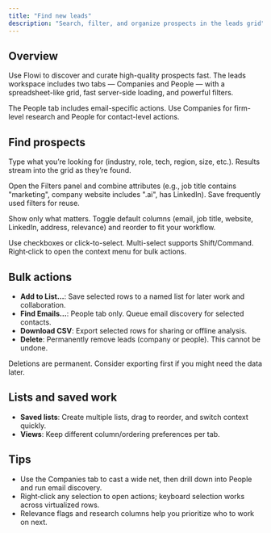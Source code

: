 ```yaml
---
title: "Find new leads"
description: "Search, filter, and organize prospects in the leads grid"
---
```


## Overview

Use Flowi to discover and curate high-quality prospects fast. The leads workspace includes two tabs — Companies and People — with a spreadsheet-like grid, fast server-side loading, and powerful filters.

<Tip>
  The People tab includes email-specific actions. Use Companies for firm-level research and People for contact-level actions.
</Tip>

## Find prospects

<Steps>
<Step title="Describe your ideal customer">

Type what you’re looking for (industry, role, tech, region, size, etc.). Results stream into the grid as they’re found.

</Step>
<Step title="Refine with filters">

Open the Filters panel and combine attributes (e.g., job title contains "marketing", company website includes ".ai", has LinkedIn). Save frequently used filters for reuse.

</Step>
<Step title="Customize columns">

Show only what matters. Toggle default columns (email, job title, website, LinkedIn, address, relevance) and reorder to fit your workflow.

</Step>
<Step title="Select the right leads">

Use checkboxes or click-to-select. Multi-select supports Shift/Command. Right‑click to open the context menu for bulk actions.

</Step>
</Steps>

## Bulk actions

- **Add to List…**: Save selected rows to a named list for later work and collaboration.
- **Find Emails…**: People tab only. Queue email discovery for selected contacts.
- **Download CSV**: Export selected rows for sharing or offline analysis.
- **Delete**: Permanently remove leads (company or people). This cannot be undone.

<Warning>
  Deletions are permanent. Consider exporting first if you might need the data later.
</Warning>

## Lists and saved work

- **Saved lists**: Create multiple lists, drag to reorder, and switch context quickly.
- **Views**: Keep different column/ordering preferences per tab.

## Tips

- Use the Companies tab to cast a wide net, then drill down into People and run email discovery.
- Right‑click any selection to open actions; keyboard selection works across virtualized rows.
- Relevance flags and research columns help you prioritize who to work on next.


